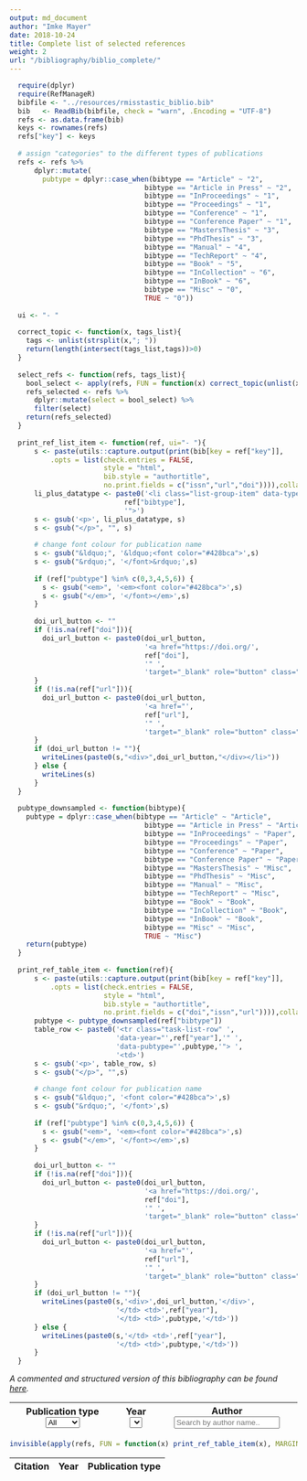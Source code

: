 ```yaml
---
output: md_document
author: "Imke Mayer"
date: 2018-10-24
title: Complete list of selected references
weight: 2
url: "/bibliography/biblio_complete/"
---
```



```r
  require(dplyr)
  require(RefManageR)
  bibfile <- "../resources/rmisstastic_biblio.bib"
  bib   <- ReadBib(bibfile, check = "warn", .Encoding = "UTF-8")
  refs <- as.data.frame(bib)
  keys <- rownames(refs)
  refs["key"] <- keys
  
  # assign "categories" to the different types of publications
  refs <- refs %>%
      dplyr::mutate(
        pubtype = dplyr::case_when(bibtype == "Article" ~ "2",
                                 bibtype == "Article in Press" ~ "2",
                                 bibtype == "InProceedings" ~ "1",
                                 bibtype == "Proceedings" ~ "1",
                                 bibtype == "Conference" ~ "1",
                                 bibtype == "Conference Paper" ~ "1",
                                 bibtype == "MastersThesis" ~ "3",
                                 bibtype == "PhdThesis" ~ "3",
                                 bibtype == "Manual" ~ "4",
                                 bibtype == "TechReport" ~ "4",
                                 bibtype == "Book" ~ "5",
                                 bibtype == "InCollection" ~ "6",
                                 bibtype == "InBook" ~ "6",
                                 bibtype == "Misc" ~ "0",
                                 TRUE ~ "0"))
  
  ui <- "- "
  
  correct_topic <- function(x, tags_list){
    tags <- unlist(strsplit(x,"; "))
    return(length(intersect(tags_list,tags))>0)
  }
  
  select_refs <- function(refs, tags_list){
    bool_select <- apply(refs, FUN = function(x) correct_topic(unlist(x["topics"]), tags_list), MARGIN = 1)
    refs_selected <- refs %>%
      dplyr::mutate(select = bool_select) %>%
      filter(select)
    return(refs_selected)
  }
  
  print_ref_list_item <- function(ref, ui="- "){
      s <- paste(utils::capture.output(print(bib[key = ref["key"]], 
          .opts = list(check.entries = FALSE, 
                       style = "html", 
                       bib.style = "authortitle",
                       no.print.fields = c("issn","url","doi")))),collapse='')
      li_plus_datatype <- paste0('<li class="list-group-item" data-type="',
                            ref["bibtype"],
                            '">')
      s <- gsub('<p>', li_plus_datatype, s)
      s <- gsub("</p>", "", s)
      
      # change font colour for publication name
      s <- gsub("&ldquo;", '&ldquo;<font color="#428bca">',s)
      s <- gsub("&rdquo;", '</font>&rdquo;',s)
      
      if (ref["pubtype"] %in% c(0,3,4,5,6)) {
        s <- gsub("<em>", '<em><font color="#428bca">',s)
        s <- gsub("</em>", '</font></em>',s)
      }
    
      doi_url_button <- ""
      if (!is.na(ref["doi"])){
        doi_url_button <- paste0(doi_url_button,
                                 '<a href="https://doi.org/',
                                 ref["doi"],
                                 '" ',
                                 'target="_blank" role="button" class="btn btn-outline-secondary btn-sm" >DOI</a>')
      }
      if (!is.na(ref["url"])){
        doi_url_button <- paste0(doi_url_button,
                                 '<a href="',
                                 ref["url"],
                                 '" ',
                                 'target="_blank" role="button" class="btn btn-outline-secondary btn-sm" >URL</a>')
      }
      if (doi_url_button != ""){
        writeLines(paste0(s,"<div>",doi_url_button,"</div></li>"))
      } else {
        writeLines(s)
      }
  }
  
  pubtype_downsampled <- function(bibtype){
    pubtype = dplyr::case_when(bibtype == "Article" ~ "Article",
                                 bibtype == "Article in Press" ~ "Article",
                                 bibtype == "InProceedings" ~ "Paper",
                                 bibtype == "Proceedings" ~ "Paper",
                                 bibtype == "Conference" ~ "Paper",
                                 bibtype == "Conference Paper" ~ "Paper",
                                 bibtype == "MastersThesis" ~ "Misc",
                                 bibtype == "PhdThesis" ~ "Misc",
                                 bibtype == "Manual" ~ "Misc",
                                 bibtype == "TechReport" ~ "Misc",
                                 bibtype == "Book" ~ "Book",
                                 bibtype == "InCollection" ~ "Book",
                                 bibtype == "InBook" ~ "Book",
                                 bibtype == "Misc" ~ "Misc",
                                 TRUE ~ "Misc")
    return(pubtype)
  }
  
  print_ref_table_item <- function(ref){
      s <- paste(utils::capture.output(print(bib[key = ref["key"]], 
          .opts = list(check.entries = FALSE, 
                       style = "html", 
                       bib.style = "authortitle",
                       no.print.fields = c("doi","issn","url")))),collapse=' ')
      pubtype <- pubtype_downsampled(ref["bibtype"])                
      table_row <- paste0('<tr class="task-list-row" ',
                          'data-year="',ref["year"],'" ',
                          'data-pubtype="',pubtype,'"> ',
                          '<td>')
      s <- gsub('<p>', table_row, s)
      s <- gsub("</p>", "",s)
      
      # change font colour for publication name
      s <- gsub("&ldquo;", '<font color="#428bca">',s)
      s <- gsub("&rdquo;", '</font>',s)
      
      if (ref["pubtype"] %in% c(0,3,4,5,6)) {
        s <- gsub("<em>", '<em><font color="#428bca">',s)
        s <- gsub("</em>", '</font></em>',s)
      }
    
      doi_url_button <- ""
      if (!is.na(ref["doi"])){
        doi_url_button <- paste0(doi_url_button,
                                 '<a href="https://doi.org/',
                                 ref["doi"],
                                 '" ',
                                 'target="_blank" role="button" class="btn btn-outline-secondary btn-sm" >DOI</a>')
      }
      if (!is.na(ref["url"])){
        doi_url_button <- paste0(doi_url_button,
                                 '<a href="',
                                 ref["url"],
                                 '" ',
                                 'target="_blank" role="button" class="btn btn-outline-secondary btn-sm" >URL</a>')
      }
      if (doi_url_button != ""){
        writeLines(paste0(s,'<div>',doi_url_button,'</div>',
                          '</td> <td>',ref["year"],
                          '</td> <td>',pubtype,'</td>'))
      } else {
        writeLines(paste0(s,'</td> <td>',ref["year"],
                          '</td> <td>',pubtype,'</td>'))
      }
  }
```

*A commented and structured version of this bibliography can be found [here](../biblio_topics/).*

<div class="container">
<div class="row">
<table class="table">
<thead>
<tr class="filters">
<th>Publication type
<select id="pub-type-filter" class="form-control">
<option>All</option>
<option>Book</option>
<option>Article</option>
<option>Paper</option>
<option>Misc</option>
</select>
</th>
<th>Year
<select id="year-filter" class="form-control">
</select>
</th>
<th>Author
<input id="author-filter" class="form-control" type="text" placeholder="Search by author name..">
</th>
</tr>
</thead>
</table>

<div class="card bg-light filterable">
<table id="references-list-tbl" class="table table-hover">
<thead>
<tr>
<th>Citation</th>
<th>Year</th>
<th>Publication type</th>
</tr>
</thead>
<tbody>
```r
invisible(apply(refs, FUN = function(x) print_ref_table_item(x), MARGIN=1))
```
</tbody>
</table>
</div>
</div>
</div>

<script>
{
var start = new Date().getFullYear();
var end = `r min(as.integer(refs$year))`;
var options = "<option>All</option>";
for(var year = start ; year >=end; year--){
  options += "<option>"+ year +"</option>";
}
document.getElementById("year-filter").innerHTML = options;
}
</script>

<script>
$(document).ready(function(){
  $("#author-filter").on("keyup", function() {
    var value = $(this).val().toLowerCase();
    $("#references-list-tbl tr").filter(function() {
      $(this).toggle($(this).text().toLowerCase().indexOf(value) > -1)
    });
  });
});
</script>

<script>
{
var
  filters = {
    pubtype: null,
    year: null
  };

function updateFilters() {
  $('.task-list-row').hide().filter(function() {
    var
      self = $(this),
      result = true; // not guilty until proven guilty
      Object.keys(filters).forEach(function (filter) {
      if (filters[filter] && (filters[filter] != 'None') && (filters[filter] != 'All')) {
        result = result && ((filters[filter] === self.data(filter)) || (filters[filter] === self.data(filter).toString()));
      }
    });

    return result;
  }).show();
}

function changeFilter(filterName) {
  filters[filterName] = this.value;
  updateFilters();
}

// Assigned User Dropdown Filter
$('#pub-type-filter').on('change', function() {
  changeFilter.call(this, 'pubtype');
});

// Year Dropdown Filter
$('#year-filter').on('change', function() {
  changeFilter.call(this, 'year');
});


/*
future use for a text input filter
$('#search').on('click', function() {
    $('.box').hide().filter(function() {
        return $(this).data('order-number') == $('#search-criteria').val().trim();
    }).show();
});*/
}
</script>

